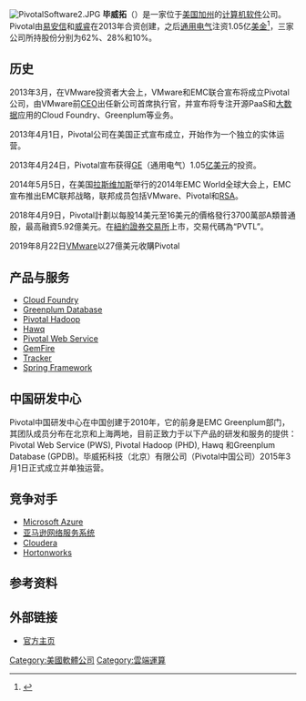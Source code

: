 {{Infobox company
 | name = Pivotal Software, Inc.
 | logo = File:GoPivotal_logo.png
 | location = [[美国|美国]][[加利福尼亚州|加利福尼亚州]][[帕罗奥托|帕罗奥托]]
 | industry = [[计算机软件|计算机软件]]（云计算、大数据）
 | revenue = 5.094億美元（2017年）|
| profit =淨虧損1.635億美元（2017年）|
 | foundation= 2013-04-01
 | num_employees = 
 | homepage = {{URL|http://www.pivotal.io/}}
}}
[[File:PivotalSoftware2.JPG|thumb]]
'''毕威拓'''（{{lang-en|'''Pivotal Software, Inc.'''}}）是一家位于[[美国|美国]][[加州|加州]]的[[计算机软件|计算机软件]]公司。Pivotal由[[易安信|易安信]]和[[威睿|威睿]]在2013年合资创建，之后[[通用电气|通用电气]]注资1.05亿[[美金|美金]]<ref name = "What $105M From GE Can Buy: Pivotal Launches Cloud-Hopping Platform For Enterprise">{{cite web | author = Alex Konrad | title = What $105M From GE Can Buy: Pivotal Launches Cloud-Hopping Platform For Enterprise | publisher = Forbes.com | date = 2013-12-11 | language = en | accessdate = 2014-04-15 | url = http://www.forbes.com/sites/alexkonrad/2013/11/12/pivotal-one-launches-for-cloud-hopping/ | archive-date = 2014-04-23 | archive-url = https://web.archive.org/web/20140423214942/http://www.forbes.com/sites/alexkonrad/2013/11/12/pivotal-one-launches-for-cloud-hopping/ | dead-url = no }}</ref>，三家公司所持股份分别为62%、28%和10%。

== 历史 ==
{{unreferenced section}}
2013年3月，在VMware投资者大会上，VMware和EMC联合宣布将成立Pivotal公司，由VMware前[[CEO|CEO]]{{link-en|保罗·马瑞兹|Paul Maritz}}出任新公司首席执行官，并宣布将专注开源PaaS和[[大数据|大数据]]应用的Cloud Foundry、Greenplum等业务。

2013年4月1日，Pivotal公司在美国正式宣布成立，开始作为一个独立的实体运营。

2013年4月24日，Pivotal宣布获得[[GE|GE]]（通用电气）1.05[[亿|亿]][[美元|美元]]的投资。

2014年5月5日，在美国[[拉斯维加斯|拉斯维加斯]]举行的2014年EMC World全球大会上，EMC宣布推出EMC联邦战略，联邦成员包括VMware、Pivotal和[[RSA|RSA]]。

2018年4月9日，Pivotal計劃以每股14美元至16美元的價格發行3700萬部A類普通股，最高融資5.92億美元。在[[紐約證券交易所|紐約證券交易所]]上市，交易代碼為“PVTL”。

2019年8月22日[[VMware|VMware]]以27億美元收購Pivotal

== 产品与服务 ==
* [[Cloud_Foundry|Cloud Foundry]]
* [[Greenplum_Database|Greenplum Database]]
* [[Pivotal_Hadoop|Pivotal Hadoop]]
* [[Hawq|Hawq]]
* [[Pivotal_Web_Service|Pivotal Web Service]]
* [[GemFire|GemFire]]
* [[Tracker|Tracker]]
* [[Spring_Framework|Spring Framework]]

== 中国研发中心 ==
{{unreferenced section}}
Pivotal中国研发中心在中国创建于2010年，它的前身是EMC Greenplum部门，其团队成员分布在北京和上海两地，目前正致力于以下产品的研发和服务的提供：Pivotal Web Service (PWS), Pivotal Hadoop (PHD), Hawq 和Greenplum Database (GPDB)。毕威拓科技（北京）有限公司（Pivotal中国公司）2015年3月1日正式成立并单独运营。

== 竞争对手 ==
* [[Microsoft_Azure|Microsoft Azure]]
* [[亚马逊网络服务系统|亚马逊网络服务系统]]
* [[Cloudera|Cloudera]]
* [[Hortonworks|Hortonworks]]

== 参考资料 ==
{{reflist | 2}}

== 外部链接 ==
{{Commonscat|Pivotal Software}}
* [http://www.pivotal.io 官方主页]{{Wayback|url=http://www.pivotal.io/ |date=20140810162559 }}

{{戴爾}}

[[Category:美國軟體公司|Category:美國軟體公司]]
[[Category:雲端運算|Category:雲端運算]]